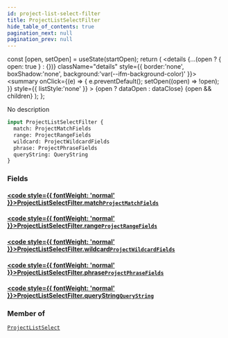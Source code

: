 ```yaml
---
id: project-list-select-filter
title: ProjectListSelectFilter
hide_table_of_contents: true
pagination_next: null
pagination_prev: null
---
```







  const [open, setOpen] = useState(startOpen);
  return (
    <details {...(open ? { open: true } : {})} className="details" style={{ border:'none', boxShadow:'none', background:'var(--ifm-background-color)' }}>
      <summary
        onClick={(e) => {
          e.preventDefault();
          setOpen((open) => !open);
        }}
        style={{ listStyle:'none' }}
      >
      {open ? dataOpen : dataClose}
      </summary>
      {open && children}
    </details>
  );
};




No description


```graphql
input ProjectListSelectFilter {
  match: ProjectMatchFields
  range: ProjectRangeFields
  wildcard: ProjectWildcardFields
  phrase: ProjectPhraseFields
  queryString: QueryString
}
```




### Fields

#### [<code style={{ fontWeight: 'normal' }}>ProjectListSelectFilter.<b>match</b></code>](#)<Bullet />[`ProjectMatchFields`](/cris/inputs/project-match-fields) <Badge class="secondary" text="input"/>
> 
> 

#### [<code style={{ fontWeight: 'normal' }}>ProjectListSelectFilter.<b>range</b></code>](#)<Bullet />[`ProjectRangeFields`](/cris/inputs/project-range-fields) <Badge class="secondary" text="input"/>
> 
> 

#### [<code style={{ fontWeight: 'normal' }}>ProjectListSelectFilter.<b>wildcard</b></code>](#)<Bullet />[`ProjectWildcardFields`](/cris/inputs/project-wildcard-fields) <Badge class="secondary" text="input"/>
> 
> 

#### [<code style={{ fontWeight: 'normal' }}>ProjectListSelectFilter.<b>phrase</b></code>](#)<Bullet />[`ProjectPhraseFields`](/cris/inputs/project-phrase-fields) <Badge class="secondary" text="input"/>
> 
> 

#### [<code style={{ fontWeight: 'normal' }}>ProjectListSelectFilter.<b>queryString</b></code>](#)<Bullet />[`QueryString`](/cris/inputs/query-string) <Badge class="secondary" text="input"/>
> 
> 



### Member of

[`ProjectListSelect`](/cris/inputs/project-list-select)  <Badge class="secondary" text="input"/>

